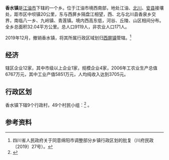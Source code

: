 {{中国乡级行政区|51/07/81/203/000}}
'''香水镇'''是[[江油市|江油市]]下辖的一个乡。位于江油市境西南部，地处江油、[[北川|北川]]、[[安县|安县]]接壤处，距市区中坝镇20公里，东与西屏乡隔盘江相望，西、北与北川县香泉乡交界，南临八一乡、九岭镇、青莲镇。境内西高东低，河谷、丘陵、山区相间分布。全乡总面积32.04平方公里。总人口9119人，非农业人口171人。

2019年12月，撤销香水镇，将其所属行政区域划归[[西屏镇|西屏镇]]管辖。<ref>四川省人民政府关于同意绵阳市调整部分乡镇行政区划的批复（川府民政〔2019〕27号）。</ref>

==经济==
辖区企业12家，其中市级以上企业1家，规模企业4家，2006年工农业生产总值6767万元，其中工业产值5851万元，人均纯收入达到3705元。

== 行政区划 ==
香水镇下辖9个行政村，49个村民小组：<ref>{{PRC admin/ref sgc|51/07/81/203/000}}</ref>
{{PRC admin/children|51/07/81/203/000}}。

== 参考资料 ==
{{reflist}}

{{PRC admin/navcat|51/07/81/203/000}}